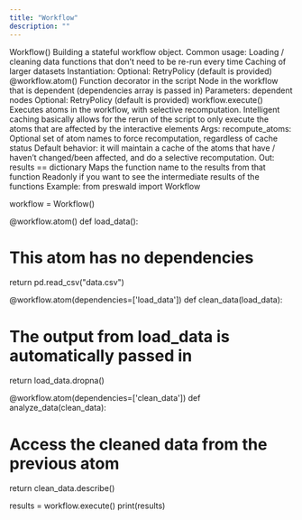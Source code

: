 ```yaml
---
title: "Workflow"
description: ""
---
```


Workflow()
Building a stateful workflow object.
Common usage:
Loading / cleaning data functions that don’t need to be re-run every time
Caching of larger datasets
Instantiation:
Optional:
RetryPolicy (default is provided)
@workflow.atom()
Function decorator in the script
Node in the workflow that is dependent (dependencies array is passed in)
Parameters: dependent nodes
Optional: RetryPolicy (default is provided)
workflow.execute()
Executes atoms in the workflow, with selective recomputation. Intelligent caching basically allows for the rerun of the script to only execute the atoms that are affected by the interactive elements
Args:
recompute_atoms: Optional set of atom names to force recomputation, regardless of cache status
Default behavior: it will maintain a cache of the atoms that have / haven’t changed/been affected, and do a selective recomputation.
Out: results == dictionary
Maps the function name to the results from that function
Readonly if you want to see the intermediate results of the functions
Example:
from preswald import Workflow

workflow = Workflow()

@workflow.atom()
def load_data():

# This atom has no dependencies

return pd.read_csv("data.csv")

@workflow.atom(dependencies=['load_data'])
def clean_data(load_data):

# The output from load_data is automatically passed in

return load_data.dropna()

@workflow.atom(dependencies=['clean_data'])
def analyze_data(clean_data):

# Access the cleaned data from the previous atom

return clean_data.describe()

results = workflow.execute()
print(results)
